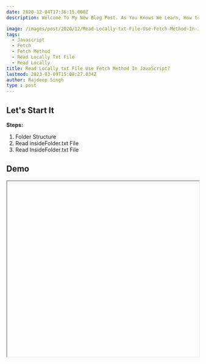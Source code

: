 ```yaml
---
date: 2020-12-04T17:36:15.000Z
description: Welcome To My New Blog Post. As You Knows We Learn, How to  Read Locally txt File Use Fetch Method In Javascript.

image: /images/post/2020/12/Read-Locally-txt-File-Use-Fetch-Method-In-JavaScript_.png
tags:
  - Javascript
  - Fetch
  - Fetch Method
  - Read Locally Txt File
  - Read Locally
title: Read Locally txt File Use Fetch Method In JavaScript?
lastmod: 2023-03-09T15:08:27.034Z
author: Rajdeep Singh
type : post
---
```



## Let's Start It

**Steps:**

1. Folder Structure
2. Read insideFolder.txt File
3. Read InsideFolder.txt File

## Demo
<Iframe class='codeSandBoxIframe' url="https://codesandbox.io/embed/read-local-txt-file-in-javascript-vmiy4?autoresize=1&fontsize=14&hidenavigation=1&theme=dark&view=preview" width="100%" height="460px" display="block" position="relative"/>


Download My Project Code And Play Online On CodeSandBox Editor

---

If You Read Txt File, JSON File, and Any Other File Inside Javascript, use Fetch
Method. Make Sure You use Live Server In Javascript.

Live Server Provide You A Http Method For Your Project. You Use Express.js,
Vscode Live Server Plugin, and Any other Library.

Secondly, We Don't Import Javascript Files. When Use Fetch Method In Your
Project.

```javascript
import data from './read.txt';

// Show Error When Use Fetch Method With Import Method
fetch(data).then(function (response) {
	return response;
}).then(function (data) {
	console.log(data);
	return data.text();
}).then(function (Normal) {
	console.log(Normal);
	document.getElementById('app').innerHTML = Normal;
}).catch(function (err) {
	console.log('Fetch problem show: ' + err.message);
});
```

---

![Error Look Like Your console](/images/post/2020/12/Error.png "Error Look Like Your console")

- Show Error Inside Your Console. Go To Demo Un Comment My Error Code After
  Check Your Console. You See the Same Error Inside Your Console.

---

### Fetch Method Syntax

fetch( URL, Options )

**Url** Option We Provide Path of Your File.

### Example

http://yourdomain.com/rootFolder.txt

---

### Folder Structure:

Inside Folder, We Read Two File:

- Read rootFolder.txt
- Read insideFolder.txt

![Folder Structure](/images/post/2020/12/Read-txt-File.png "Folder Structure")

---

## Read `insideFolder.txt` File

```javascript
fetch('./rootFolder.txt').then(function (response) {
	return response;
}).then(function (data) {
	return data.text();
}).then(function (Normal) {
	document.getElementById('app').innerHTML = Normal;
}).catch(function (err) {
	console.log('Fetch problem show: ' + err.message);
});
```

- Inside Fetch Method, We Pass Absolute File Path. In My Case My File Inside Root Folder. So we use the Absolute path look like "./rootFolder.txt". Then use **the text()** method. Get data from the Response.
- Do Not use Import File, Inside Fetch Method URL.
- Make Sure Your File Access With URL (Checkout My Example URL).
- When Add File Path With Live Server. Now Fetch Method Convert To a URL. If fetch Method Not Convert Then Show Error In Your Console.
- In local Development, use Live Server For Convert Fetch method URL to Http response

**Code sandbox Online Project Example My insideFolder.txt File:**
[https://vmiy4.csb.app/src/insideFolder.txt](https://vmiy4.csb.app/src/insideFolder.txt)

---

## Read `insideFolder.txt`

```javascript
//Read InsideFolder.txt File
fetch('./src/insideFolder.txt').then(function (response) {
	response.text().then(function (text) {
		document.getElementById('appData').innerHTML = text;
	});
});
```

- Inside Fetch Method, We Pass Absolute File Path. In My Case My File Inside src
  Folder. So we use the Absolute path look like `./src/rootFolder.txt`. Then use
  **the text()** method to Get data from the Response.
- Do Not use Import File, Inside Fetch Method URL.
- Make Sure Your File Access With URL (Checkout My Example URL).
- When Add File Path With Live Server. Now Fetch Method Convert To a URL. If fetch Method Not Convert Then Show Error In Your Console.
- In local Development, use Live Server For Convert Fetch method URL to Http response

**Code sandbox Online Project Example My insideFolder.txt File:**
[https://vmiy4.csb.app/rootFolder.txt](https://vmiy4.csb.app/rootFolder.txt)

---

## Demo

<Iframe class='codeSandBoxIframe' url="https://codesandbox.io/embed/read-local-txt-file-in-javascript-vmiy4?autoresize=1&fontsize=14&hidenavigation=1&theme=dark&view=preview" width="100%" height="460px" display="block" position="relative"/>

Download My Project Code And Play Online On CodeSandBox

---

## Reference

[https://developer.mozilla.org/en-US/docs/Web/API/Fetch_API](https://developer.mozilla.org/en-US/docs/Web/API/Fetch_API)

[https://www.geeksforgeeks.org/javascript-fetch-method/](https://www.geeksforgeeks.org/javascript-fetch-method/)

---
